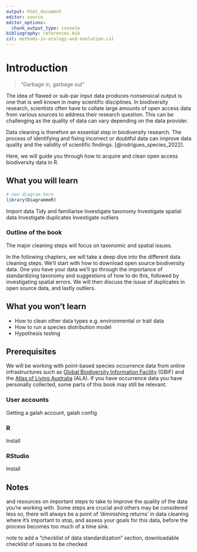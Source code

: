 ```yaml
---
output: html_document
editor: source
editor_options: 
  chunk_output_type: console
bibliography: references.bib 
csl: methods-in-ecology-and-evolution.csl
---
```


# Introduction

> "Garbage in, garbage out"

The idea of flawed or sub-par input data produces nonsensical output is one that is well known in many scientific disciplines. In biodiversity research, scientists often have to collate large amounts of open access data from various sources to address their research question. This can be challenging as the quality of data can vary depending on the data provider.

Data cleaning is therefore an essential step in biodiversity research. The process of identifying and fixing incorrect or doubtful data can improve data quality and the validity of scientific findings. [@rodrigues_species_2022].

Here, we will guide you through how to acquire and clean open access biodiversity data in R.

## What you will learn

```r
# new diagram here
library(DiagrammeR)

```

Import data Tidy and familiarise Investigate taxonomy Investigate spatial data Investigate duplicates Investigate outliers

### Outline of the book

The major cleaning steps will focus on taxonomic and spatial issues.

In the following chapters, we will take a deep dive into the different data cleaning steps. We'll start with how to download open source biodiversity data. One you have your data we'll go through the importance of standardizing taxonomy and suggestions of how to do this, followed by investigating spatial errors. We will then discuss the issue of duplicates in open source data, and lastly outliers.

## What you won't learn

-   How to clean other data types e.g. environmental or trait data
-   How to run a species distribution model
-   Hypothesis testing

## Prerequisites

We will be working with point-based species occurrence data from online infrastructures such as [Global Biodiversity Information Facility](https://www.gbif.org/) (GBIF) and the [Atlas of Living Australia](https://www.ala.org.au/) (ALA). If you have occurrence data you have personally collected, some parts of this book may still be relevant.

### User accounts

Getting a galah account, galah config

### R

Install

### RStudio

Install

## Notes

and resources on important steps to take to improve the quality of the data you're working with. Some steps are crucial and others may be considered less so, there will always be a point of 'diminishing returns' in data cleaning where it's important to stop, and assess your goals for this data, before the process becomes too much of a time sink.

note to add a "checklist of data standardization" section, downloadable checklist of issues to be checked
